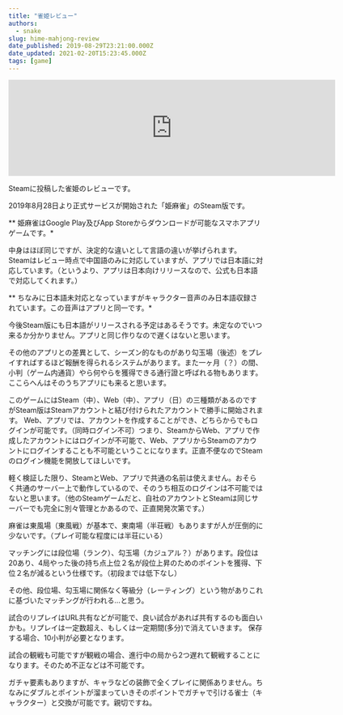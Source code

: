 ```yaml
---
title: "雀姫レビュー"
authors:
  - snake
slug: hime-mahjong-review
date_published: 2019-08-29T23:21:00.000Z
date_updated: 2021-02-20T15:23:45.000Z
tags: [game]
---
```


<iframe src="https://store.steampowered.com/widget/1084520/" frameborder="0" width="646" height="190"></iframe>

Steamに投稿した雀姫のレビューです。

2019年8月28日より正式サービスが開始された「姫麻雀」のSteam版です。

** 姫麻雀はGoogle Play及びApp Storeからダウンロードが可能なスマホアプリゲームです。*

中身はほぼ同じですが、決定的な違いとして言語の違いが挙げられます。
Steamはレビュー時点で中国語のみに対応していますが、アプリでは日本語に対応しています。（というより、アプリは日本向けリリースなので、公式も日本語で対応してくれます。）

** ちなみに日本語未対応となっていますがキャラクター音声のみ日本語収録されています。この音声はアプリと同一です。*

今後Steam版にも日本語がリリースされる予定はあるそうです。未定なのでいつ来るか分かりません。アプリと同じ作りなので遅くはないと思います。

その他のアプリとの差異として、シーズン的なものがあり勾玉場（後述）をプレイすればするほど報酬を得られるシステムがあります。また一ヶ月（？）の間、小判（ゲーム内通貨）やら何やらを獲得できる通行證と呼ばれる物もあります。ここらへんはそのうちアプリにも来ると思います。

このゲームにはSteam（中）、Web（中）、アプリ（日）の三種類があるのですがSteam版はSteamアカウントと結び付けられたアカウントで勝手に開始されます。
Web、アプリでは、アカウントを作成することができ、どちらからでもログインが可能です。（同時ログイン不可）つまり、SteamからWeb、アプリで作成したアカウントにはログインが不可能で、Web、アプリからSteamのアカウントにログインすることも不可能ということになります。正直不便なのでSteamのログイン機能を開放してほしいです。

軽く検証した限り、SteamとWeb、アプリで共通の名前は使えません。おそらく共通のサーバー上で動作しているので、そのうち相互のログインは不可能ではないと思います。（他のSteamゲームだと、自社のアカウントとSteamは同じサーバーでも完全に別々管理とかあるので、正直開発次第です。）

麻雀は東風場（東風戦）が基本で、東南場（半荘戦）もありますが人が圧倒的に少ないです。（プレイ可能な程度には半荘にいる）

マッチングには段位場（ランク）、勾玉場（カジュアル？）があります。段位は20あり、4局やった後の持ち点上位２名が段位上昇のためのポイントを獲得、下位２名が減るという仕様です。（初段までは低下なし）

その他、段位場、勾玉場に関係なく等級分（レーティング）という物がありこれに基づいたマッチングが行われる...と思う。

試合のリプレイはURL共有などが可能で、良い試合があれば共有するのも面白いかも。リプレイは一定数超え、もしくは一定期間(多分)で消えていきます。
保存する場合、10小判が必要となります。

試合の観戦も可能ですが観戦の場合、進行中の局から2つ遅れて観戦することになります。そのため不正などは不可能です。

ガチャ要素もありますが、キャラなどの装飾で全くプレイに関係ありません。ちなみにダブルとポイントが溜まっていきそのポイントでガチャで引ける雀士（キャラクター）と交換が可能です。親切ですね。
